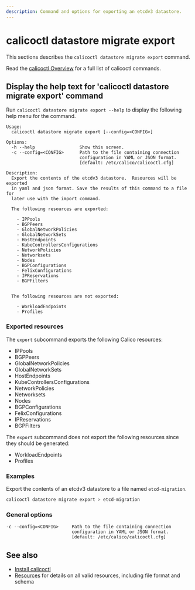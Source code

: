 ```yaml
---
description: Command and options for exporting an etcdv3 datastore.
---
```


# calicoctl datastore migrate export

This sections describes the `calicoctl datastore migrate export` command.

Read the [calicoctl Overview](../../overview.mdx)
for a full list of calicoctl commands.

## Display the help text for 'calicoctl datastore migrate export' command

Run `calicoctl datastore migrate export --help` to display the following help menu for the
command.

```
Usage:
  calicoctl datastore migrate export [--config=<CONFIG>]

Options:
  -h --help                 Show this screen.
  -c --config=<CONFIG>      Path to the file containing connection
                            configuration in YAML or JSON format.
                            [default: /etc/calico/calicoctl.cfg]

Description:
  Export the contents of the etcdv3 datastore.  Resources will be exported
  in yaml and json format. Save the results of this command to a file for
  later use with the import command.

  The following resources are exported:

    - IPPools
    - BGPPeers
    - GlobalNetworkPolicies
    - GlobalNetworkSets
    - HostEndpoints
    - KubeControllersConfigurations
    - NetworkPolicies
    - Networksets
    - Nodes
    - BGPConfigurations
    - FelixConfigurations
    - IPReservations
    - BGPFilters


  The following resources are not exported:

    - WorkloadEndpoints
    - Profiles
```

### Exported resources

The `export` subcommand exports the following Calico resources:

- IPPools
- BGPPeers
- GlobalNetworkPolicies
- GlobalNetworkSets
- HostEndpoints
- KubeControllersConfigurations
- NetworkPolicies
- Networksets
- Nodes
- BGPConfigurations
- FelixConfigurations
- IPReservations
- BGPFilters

The `export` subcommand does not export the following resources since they should be generated:

- WorkloadEndpoints
- Profiles

### Examples

Export the contents of an etcdv3 datastore to a file named `etcd-migration`.

```bash
calicoctl datastore migrate export > etcd-migration
```

### General options

```
-c --config=<CONFIG>     Path to the file containing connection
                         configuration in YAML or JSON format.
                         [default: /etc/calico/calicoctl.cfg]
```

## See also

- [Install calicoctl](../../../../operations/calicoctl/install.mdx)
- [Resources](../../../resources/overview.mdx) for details on all valid resources, including file format
  and schema

